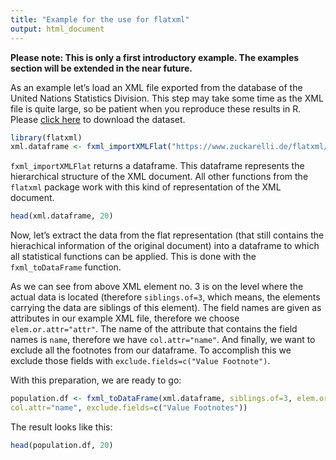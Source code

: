 ```yaml
---
title: "Example for the use for flatxml"
output: html_document
---
```


<!-- author: "Joachim Zuckarelli"
date: "25 Juni 2018" -->


**Please note: This is only a first introductory example. The examples section will be extended in the near future.**

As an example let's load an XML file exported from the database of the United Nations Statistics Division. This step may take some time as the XML file is quite large, so be patient when you reproduce these results in R. Please [click here](https://www.zuckarelli.de/flatxml/worldpopulation.xml) to download the dataset.  

```r
library(flatxml)
xml.dataframe <- fxml_importXMLFlat("https://www.zuckarelli.de/flatxml/worldpopulation.xml")
```

`fxml_importXMLFlat` returns a dataframe. This dataframe represents the hierarchical structure of the XML document. All other functions from the `flatxml` package work with this kind of representation of the XML document.  


```r
head(xml.dataframe, 20)
```

Now, let's extract the data from the flat representation (that still contains the hierachical information of the original document) into a dataframe to which all statistical functions can be applied. This is done with the `fxml_toDataFrame` function.  

As we can see from above XML element no. 3 is on the level where the actual data is located (therefore `siblings.of=3`, which means, the elements carrying the data are siblings of this element). The field names are given as attributes in our example XML file, therefore we choose `elem.or.attr="attr"`. The name of the attribute that contains the field names is `name`, therefore we have `col.attr="name"`. And finally, we want to exclude all the footnotes from our dataframe. To accomplish this we exclude those fields with `exclude.fields=c("Value Footnote")`.  

With this preparation, we are ready to go:  

```r
population.df <- fxml_toDataFrame(xml.dataframe, siblings.of=3, elem.or.attr="attr",
col.attr="name", exclude.fields=c("Value Footnotes"))
```

The result looks like this:
```r
head(population.df, 20)
```
